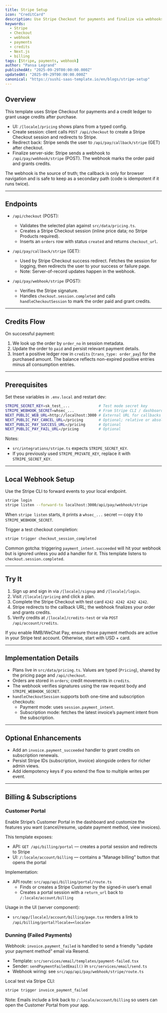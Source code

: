 ```yaml
---
title: Stripe Setup
icon: "CreditCard"
description: Use Stripe Checkout for payments and finalize via webhooks to grant credits. Configure environment variables, create sessions, handle callbacks, and process signed webhook events.
keywords:
  - Stripe
  - Checkout
  - webhook
  - payments
  - credits
  - Next.js
  - billing
tags: [Stripe, payments, webhook]
author: "Pansa Legrand"
publishedAt: "2025-09-29T00:00:00.000Z"
updatedAt: "2025-09-29T00:00:00.000Z"
canonical: "https://sushi-saas-template.io/en/blogs/stripe-setup"
---
```


## Overview

This template uses Stripe Checkout for payments and a credit ledger to grant usage credits after purchase.

- UI: `/[locale]/pricing` shows plans from a typed config.
- Create session: client calls `POST /api/checkout` to create a Stripe Checkout session and redirects to Stripe.
- Redirect back: Stripe sends the user to `/api/pay/callback/stripe` (GET) after checkout.
- Finalize server-side: Stripe sends a webhook to `/api/pay/webhook/stripe` (POST). The webhook marks the order paid and grants credits.

The webhook is the source of truth; the callback is only for browser navigation and is safe to keep as a secondary path (code is idempotent if it runs twice).

---

## Endpoints

- `/api/checkout` (POST):
  - Validates the selected plan against `src/data/pricing.ts`.
  - Creates a Stripe Checkout session (inline price data; no Stripe Products required).
  - Inserts an `orders` row with status `created` and returns `checkout_url`.

- `/api/pay/callback/stripe` (GET):
  - Used by Stripe Checkout success redirect. Fetches the session for logging, then redirects the user to your success or failure page.
  - Note: Server-of-record updates happen in the webhook.

- `/api/pay/webhook/stripe` (POST):
  - Verifies the Stripe signature.
  - Handles `checkout.session.completed` and calls `handleCheckoutSession` to mark the order paid and grant credits.

---

## Credits Flow

On successful payment:

1) We look up the order by `order_no` in session metadata.
2) Update the order to `paid` and persist relevant payment details.
3) Insert a positive ledger row in `credits` (`trans_type: order_pay`) for the purchased amount. The balance reflects non-expired positive entries minus all consumption entries.

---

## Prerequisites

Set these variables in `.env.local` and restart dev:

```bash
STRIPE_SECRET_KEY=sk_test_...             # Test mode secret key
STRIPE_WEBHOOK_SECRET=whsec_...           # From Stripe CLI / dashboard
NEXT_PUBLIC_WEB_URL=http://localhost:3000 # External URL for callbacks
NEXT_PUBLIC_PAY_CANCEL_URL=/pricing       # Optional; relative or absolute
NEXT_PUBLIC_PAY_SUCCESS_URL=/pricing      # Optional
NEXT_PUBLIC_PAY_FAIL_URL=/pricing         # Optional
```

Notes:

- `src/integrations/stripe.ts` expects `STRIPE_SECRET_KEY`.
- If you previously used `STRIPE_PRIVATE_KEY`, replace it with `STRIPE_SECRET_KEY`.

---

## Local Webhook Setup

Use the Stripe CLI to forward events to your local endpoint.

```bash
stripe login
stripe listen --forward-to localhost:3000/api/pay/webhook/stripe
```

When `stripe listen` starts, it prints a `whsec_...` secret — copy it to `STRIPE_WEBHOOK_SECRET`.

Trigger a test checkout completion:

```bash
stripe trigger checkout_session_completed
```

Common gotcha: triggering `payment_intent.succeeded` will hit your webhook but is ignored unless you add a handler for it. This template listens to `checkout.session.completed`.

---

## Try It

1) Sign up and sign in via `/[locale]/signup` and `/[locale]/login`.
2) Visit `/[locale]/pricing` and click a plan.
3) Complete the Stripe Checkout with test card `4242 4242 4242 4242`.
4) Stripe redirects to the callback URL; the webhook finalizes your order and grants credits.
5) Verify credits at `/[locale]/credits-test` or via `POST /api/account/credits`.

If you enable RMB/WeChat Pay, ensure those payment methods are active in your Stripe test account. Otherwise, start with USD + card.

---

## Implementation Details

- Plans live in `src/data/pricing.ts`. Values are typed (`Pricing`), shared by the pricing page and `/api/checkout`.
- Orders are stored in `orders`; credit movements in `credits`.
- The webhook verifies signatures using the raw request body and `STRIPE_WEBHOOK_SECRET`.
- `handleCheckoutSession` supports both one-time and subscription checkouts:
  - Payment mode: uses `session.payment_intent`.
  - Subscription mode: fetches the latest invoice’s payment intent from the subscription.

---

## Optional Enhancements

- Add an `invoice.payment_succeeded` handler to grant credits on subscription renewals.
- Persist Stripe IDs (subscription, invoice) alongside orders for richer admin views.
- Add idempotency keys if you extend the flow to multiple writes per event.

---

## Billing & Subscriptions

### Customer Portal

Enable Stripe’s Customer Portal in the dashboard and customize the features you want (cancel/resume, update payment method, view invoices).

This template exposes:

- API: `GET /api/billing/portal` — creates a portal session and redirects to Stripe
- UI: `/:locale/account/billing` — contains a “Manage billing” button that opens the portal

Implementation:

- API route: `src/app/api/billing/portal/route.ts`
  - Finds or creates a Stripe Customer by the signed-in user’s email
  - Creates a portal session with a `return_url` back to `/:locale/account/billing`

Usage in the UI (server component):

- `src/app/[locale]/account/billing/page.tsx` renders a link to `/api/billing/portal?locale=<locale>`

### Dunning (Failed Payments)

Webhook: `invoice.payment_failed` is handled to send a friendly “update your payment method” email via Resend.

- Template: `src/services/email/templates/payment-failed.tsx`
- Sender: `sendPaymentFailedEmail()` in `src/services/email/send.ts`
- Webhook wiring: see `src/app/api/pay/webhook/stripe/route.ts`

Local test via Stripe CLI:

```bash
stripe trigger invoice_payment_failed
```

Note: Emails include a link back to `/:locale/account/billing` so users can open the Customer Portal from your app.
